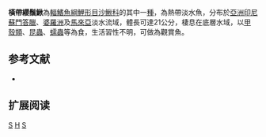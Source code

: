 {{Speciesbox 
| taxon = Syncrossus hymenophysa
| image = Syncrossus hymenophysa 2.jpg
| status = NE
| status_system = IUCN3.1
| authority =  [[Bleeker|Bleeker]], 1852
| synonyms = *''Cobitis hymenophysa, Bleeker, 1852''
*''Botia hymenophysa, Bleeker, 1852''
*''Botia hymeophysa, Bleeker, 1852''
*''Hymenophysa macclellandi, Bleeker, 1859''
}}
'''橫帶纓鬚鰍'''為[[輻鰭魚綱|輻鰭魚綱]][[鯉形目|鯉形目]][[沙鰍科|沙鰍科]]的其中一[[種|種]]，為熱帶淡水魚，分布於[[亞洲|亞洲]][[印尼|印尼]][[蘇門答臘|蘇門答臘]]、[[婆羅洲|婆羅洲]]及[[馬來亞|馬來亞]]淡水流域，體長可達21公分，棲息在底層水域，以[[甲殼類|甲殼類]]、[[昆蟲|昆蟲]]、[[蠕蟲|蠕蟲]]等為食，生活習性不明，可做為觀賞魚。

==参考文献==
{{refbegin}}
*{{FishBase_species|genus=Syncrossus|species=hymenophysa|year=2014|month=2}}
{{refend}}

== 扩展阅读 ==
{{refbegin}}
{{wikispecies-inline|Syncrossus hymenophysa|橫帶纓鬚鰍}}
{{refend}}
{{Taxonbar|from=Q5507108}}

[[Category:觀賞魚|S]]
[[Category:纓鬚鰍屬|H]]
[[Category:1852年描述的魚類|S]]

{{魚類小作品}}